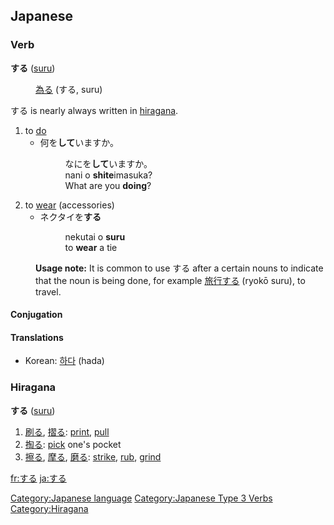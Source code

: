 ==Japanese==
[[Category:Japanese language]]
===Verb===
[[Category:Japanese Type 3 Verbs]]
'''する''' ([[suru]])
:[[為る]] (する, suru)
する is nearly always written in [[hiragana]].
# to [[do]]
#* 何を'''して'''いますか。
#*:なにを'''して'''いますか。
#*:nani o '''shite'''imasuka? 
#*:What are you '''doing'''?
# to [[wear]] (accessories)
#* ネクタイを'''する''' 
#*:nekutai o '''suru'''
#*:to '''wear''' a tie
:'''Usage note:''' It is common to use する after a certain nouns to indicate that the noun is being done, for example [[旅行]]する (ryok&#333; suru), to travel.

====Conjugation====
{{ja-suru|||}}


<!-- don't move korean - it maps much more neatly than the english translations -->
====Translations====
*Korean: [[하다]] (hada)


===Hiragana===
[[Category:Hiragana]]
'''する''' ([[suru]])
# [[刷る]], [[摺る]]: [[print]], [[pull]]
# [[掏る]]: [[pick]] one's pocket
# [[擦る]], [[摩る]], [[磨る]]: [[strike]], [[rub]], [[grind]]

[[fr:する]]
[[ja:する]]